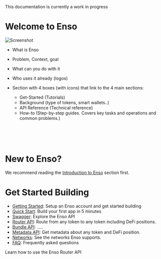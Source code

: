 
<Callout type="info" emoji="ℹ️">
  This documentation is currently a work in progress
</Callout>

# Welcome to Enso

<Image src={image} alt="Screenshot" width={1300} height={500} />


- What is Enso

- Problem, Context, goal

- What can you do with it

- Who uses it already (logos)

- Section with 4 boxes (with icons) that link to the 4 main sections:
  - Get-Started (Tutorials)
  - Background (type of tokens, smart wallets..)
  - API Reference (Technical reference)
  - How-to (Step-by-step guides. Covers key tasks and operations and common problems.)  
<br></br><br></br>

# New to Enso?  
We recommend reading the [Introduction to Enso](../introduction/intro-to-enso.mdx) section first.

# Get Started Building

- [Getting Started](./getting-started.mdx): Setup an Enso account and get started building
- [Quick Start](./quick-start.mdx): Build your first app in 5 minutes
- [Swagger](https://api.enso.finance/api#/): Explore the Enso API
- [Router API](./router-api.mdx): Route from any token to any token including DeFi positions. 
- [Bundle API](./): .....
- [Metadata API](./metadata-api.mdx): Get metadata about any token and DeFi position.
- [Networks](./background/networks.mdx): See the networks Enso supports.
- [FAQ](./faq.mdx): Frequently asked questions

Learn how to use the Enso Router API